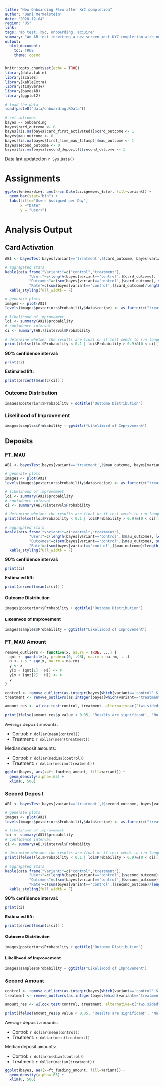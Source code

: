 ```yaml
---
title: "New Onboarding Flow after KYC completion"
author: "Dani Mermelstein"
date: "2020-12-04"
region: "US"
link: 
tags: "ab test, kyc, onboarding, acquire"
summary: "An AB test inserting a new screen post-KYC completion with onboarding instructions did not lead to improvements in core KPIs for the treatment group, possibly due to a lack of localization for the US"
output: 
  html_document:
    toc: TRUE
    theme: cosmo
---
```


```r
knitr::opts_chunk$set(echo = TRUE)
library(data.table)
library(scales)
library(kableExtra)
library(tidyverse)
library(bayesAB)
library(ggplot2)

# load the data
load(paste0("data/onboarding.RData"))

# set outcomes
bayes <- onboarding
bayes$card_outcome <- 0
bayes[!is.na(bayes$card_first_activated)]$card_outcome <- 1
bayes$mau_outcome <- 0
bayes[!is.na(bayes$first_time_mau_tstamp)]$mau_outcome <- 1
bayes$second_outcome <- 0
bayes[!is.na(bayes$second_deposit)]$second_outcome <- 1

```

Data last updated on `r Sys.Date()`

# Assignments

```r

ggplot(onboarding, aes(x=as.Date(assignment_date), fill=variant)) +
  geom_bar(stat="bin") +
  labs(title="Users Assigned per Day",
       x ="Date", 
       y = "Users")

```

# Analysis Output {.tabset .tabset-fade .tabset-pills}

## Card Activation {.tabset .tabset-fade}

```r

AB1 <- bayesTest(bayes[variant=='treatment',]$card_outcome, bayes[variant=='control',]$card_outcome, priors = c('alpha' = 1, 'beta' = 1), n_samples = 1e5, distribution = 'bernoulli')

# aggregated stats
kable(data.frame("Variants"=c("control","treatment"),
           "Users"=c(length(bayes[variant=='control',]$card_outcome), length(bayes[variant=='treatment',]$card_outcome)),
           "Outcomes"=c(sum(bayes[variant=='control',]$card_outcome), sum(bayes[variant=='treatment',]$card_outcome)),
           "Rate"=c(sum(bayes[variant=='control',]$card_outcome)/length(bayes[variant=='control',]$card_outcome), sum(bayes[variant=='treatment',]$card_outcome)/length(bayes[variant=='treatment',]$card_outcome)))) %>%
  kable_styling(full_width = F)

# generate plots
images <- plot(AB1)
levels(images$posteriors$Probability$data$recipe) <- as.factor(c("treatment","control"))

# likelihood of improvement
loi <- summary(AB1)$probability
# confidence interval
ci <- summary(AB1)$interval$Probability

# determine whether the results are final or if test needs to run longer
print(ifelse((loi$Probability < 0.1 | loi$Probability > 0.9)&(0 < ci[[1]] | 0 > ci[[2]]), 'Test Complete', 'Keep Test Running'))

```

**90% confidence interval:**
```r
print(ci)
```

**Estimated lift:**
```r
print(percent(mean(c(ci))))
```

### Outcome Distribution
```r
images$posteriors$Probability + ggtitle("Outcome Distribution")
```

### Likelihood of Improvement
```r
images$samples$Probability + ggtitle("Likelihood of Improvement")

```

## Deposits {.tabset .tabset-fade}

### FT_MAU {.tabset .tabset-fade .tabset-pills}

```r

AB1 <- bayesTest(bayes[variant=='treatment',]$mau_outcome, bayes[variant=='control',]$mau_outcome, priors = c('alpha' = 1, 'beta' = 1), n_samples = 1e5, distribution = 'bernoulli')

# generate plots
images <- plot(AB1)
levels(images$posteriors$Probability$data$recipe) <- as.factor(c("treatment","control"))

# likelihood of improvement
loi <- summary(AB1)$probability
# confidence interval
ci <- summary(AB1)$interval$Probability

# determine whether the results are final or if test needs to run longer
print(ifelse((loi$Probability < 0.1 | loi$Probability > 0.9)&(0 < ci[[1]] | 0 > ci[[2]]), 'Test Complete', 'Keep Test Running'))

# aggregated stats
kable(data.frame("Variants"=c("control","treatment"),
           "Users"=c(length(bayes[variant=='control',]$mau_outcome), length(bayes[variant=='treatment',]$mau_outcome)),
           "Outcomes"=c(sum(bayes[variant=='control',]$mau_outcome), sum(bayes[variant=='treatment',]$mau_outcome)),
           "Rate"=c(sum(bayes[variant=='control',]$mau_outcome)/length(bayes[variant=='control',]$mau_outcome), sum(bayes[variant=='treatment',]$mau_outcome)/length(bayes[variant=='treatment',]$mau_outcome)))) %>%
  kable_styling(full_width = F)

```

**90% confidence interval:**
```r
print(ci)
```

**Estimated lift:**
```r
print(percent(mean(c(ci))))
```


#### Outcome Distribution
```r
images$posteriors$Probability + ggtitle("Outcome Distribution")
```

#### Likelihood of Improvement
```r
images$samples$Probability + ggtitle("Likelihood of Improvement")

```

### FT_MAU Amount {.tabset .tabset-fade}


```r
remove_outliers <- function(x, na.rm = TRUE, ...) {
  qnt <- quantile(x, probs=c(0, .98), na.rm = na.rm, ...)
  H <- 1.5 * IQR(x, na.rm = na.rm)
  y <- x
  y[x < (qnt[1] - H)] <- 0
  y[x > (qnt[2] + H)] <- 0
  y
}

control <- remove_outliers(as.integer(bayes[which(variant=='control' & !is.na(ft_funding_amount)),]$ft_funding_amount))
treatment <- remove_outliers(as.integer(bayes[which(variant=='treatment' & !is.na(ft_funding_amount)),]$ft_funding_amount))

amount_res <- wilcox.test(control, treatment, alternative=c("two.sided"), conf.level=.9, correct=TRUE, paired = FALSE)

print(ifelse(amount_res$p.value < 0.05, 'Results are significant', 'No difference between variants'))
```

Average deposit amounts:

 - Control: `r dollar(mean(control))`
 - Treatment: `r dollar(mean(treatment))`

Median deposit amounts:

 - Control: `r dollar(median(control))`
 - Treatment: `r dollar(median(treatment))`
 
```r

ggplot(bayes, aes(x=ft_funding_amount, fill=variant)) +
  geom_density(alpha=.65) +
  xlim(0, 500)


```

### Second Deposit {.tabset .tabset-fade .tabset-pills}

```r

AB1 <- bayesTest(bayes[variant=='treatment',]$second_outcome, bayes[variant=='control',]$second_outcome, priors = c('alpha' = 1, 'beta' = 1), n_samples = 1e5, distribution = 'bernoulli')

# generate plots
images <- plot(AB1)
levels(images$posteriors$Probability$data$recipe) <- as.factor(c("treatment","control"))

# likelihood of improvement
loi <- summary(AB1)$probability
# confidence interval
ci <- summary(AB1)$interval$Probability

# determine whether the results are final or if test needs to run longer
print(ifelse((loi$Probability < 0.1 | loi$Probability > 0.9)&(0 < ci[[1]] | 0 > ci[[2]]), 'Test Complete', 'Keep Test Running'))

# aggregated stats
kable(data.frame("Variants"=c("control","treatment"),
           "Users"=c(length(bayes[variant=='control',]$second_outcome), length(bayes[variant=='treatment',]$second_outcome)),
           "Outcomes"=c(sum(bayes[variant=='control',]$second_outcome), sum(bayes[variant=='treatment',]$second_outcome)),
           "Rate"=c(sum(bayes[variant=='control',]$second_outcome)/length(bayes[variant=='control',]$second_outcome), sum(bayes[variant=='treatment',]$second_outcome)/length(bayes[variant=='treatment',]$second_outcome)))) %>%
  kable_styling(full_width = F)

```

**90% confidence interval:**
```r
print(ci)
```

**Estimated lift:**
```r
print(percent(mean(c(ci))))
```

#### Outcome Distribution
```r
images$posteriors$Probability + ggtitle("Outcome Distribution")
```

#### Likelihood of Improvement
```r
images$samples$Probability + ggtitle("Likelihood of Improvement")

```

### Second Amount {.tabset .tabset-fade}


```r

control <- remove_outliers(as.integer(bayes[which(variant=='control' & !is.na(second_deposit)),]$second_deposit_amount))
treatment <- remove_outliers(as.integer(bayes[which(variant=='treatment' & !is.na(second_deposit)),]$second_deposit_amount))

amount_res <- wilcox.test(control, treatment, alternative=c("two.sided"), conf.level=.9, correct=TRUE, paired = FALSE)

print(ifelse(amount_res$p.value < 0.05, 'Results are significant', 'No difference between variants'))
```

Average deposit amounts:

 - Control: `r dollar(mean(control))`
 - Treatment: `r dollar(mean(treatment))`

Median deposit amounts:

 - Control: `r dollar(median(control))`
 - Treatment: `r dollar(median(treatment))`
 
```r

ggplot(bayes, aes(x=ft_funding_amount, fill=variant)) +
  geom_density(alpha=.65) +
  xlim(0, 500)


```
